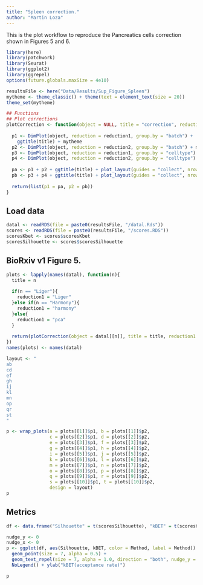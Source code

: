 ```yaml
---
title: "Spleen correction."
author: "Martin Loza"
---
```


This is the plot workflow to reproduce the Pancreatics cells correction shown in Figures 5 and 6.

```r
library(here)
library(patchwork)
library(Seurat)
library(ggplot2)
library(ggrepel)
options(future.globals.maxSize = 4e10)

resultsFile <- here("Data/Results/Sup_Figure_Spleen")
mytheme <- theme_classic() + theme(text = element_text(size = 20)) 
theme_set(mytheme)

## Functions
## Plot corrections 
plotCorrection <- function(object = NULL, title = "correction", reduction1 = "pca", reduction2 = "umap"){
  
  p1 <- DimPlot(object, reduction = reduction1, group.by = "batch") + 
    ggtitle(title) + mytheme
  p2 <- DimPlot(object, reduction = reduction2, group.by = "batch") + mytheme + theme(plot.title = element_blank())
  p3 <- DimPlot(object, reduction = reduction1, group.by = "celltype") + mytheme + theme(plot.title = element_blank())
  p4 <- DimPlot(object, reduction = reduction2, group.by = "celltype") + mytheme + theme(plot.title = element_blank())
  
  pa <- p1 + p2 + ggtitle(title) + plot_layout(guides = "collect", nrow = 1) 
  pb <- p3 + p4 + ggtitle(title) + plot_layout(guides = "collect", nrow = 1)
  
  return(list(p1 = pa, p2 = pb))
}
```

## Load data

```r
datal <- readRDS(file = paste0(resultsFile, "/datal.Rds"))
scores <- readRDS(file = paste0(resultsFile, "/scores.RDS"))
scoresKbet <- scores$scoresKbet
scoresSilhouette <- scores$scoresSilhouette
```

## BioRxiv v1 Figure 5.

```r
plots <- lapply(names(datal), function(n){
  title = n
  
  if(n == "Liger"){
    reduction1 = "Liger"
  }else if(n == "Harmony"){
    reduction1 = "harmony"
  }else{
    reduction1 = "pca"
  }
  
  return(plotCorrection(object = datal[[n]], title = title, reduction1 = reduction1))
})
names(plots) <- names(datal)

layout <- "
ab
cd
ef
gh
ij
kl
mn
op
qr
st
"

p <- wrap_plots(a = plots[[1]]$p1, b = plots[[1]]$p2,
                c = plots[[2]]$p1, d = plots[[2]]$p2,
                e = plots[[3]]$p1, f = plots[[3]]$p2, 
                g = plots[[4]]$p1, h = plots[[4]]$p2,
                i = plots[[5]]$p1, j = plots[[5]]$p2,
                k = plots[[6]]$p1, l = plots[[6]]$p2,
                m = plots[[7]]$p1, n = plots[[7]]$p2,
                o = plots[[8]]$p1, p = plots[[8]]$p2,
                q = plots[[9]]$p1, r = plots[[9]]$p2,
                s = plots[[10]]$p1, t = plots[[10]]$p2,
                design = layout)
p
```

## Metrics 

```r
df <- data.frame("Silhouette" = t(scoresSilhouette), "kBET" = t(scoresKbet), Method = colnames(scoresKbet))

nudge_y <- 0
nudge_x <- 0
p <- ggplot(df, aes(Silhouette, kBET, color = Method, label = Method)) + 
  geom_point(size = 7, alpha = 0.5) +
  geom_text_repel(size = 7, alpha = 1.0, direction = "both", nudge_y = nudge_y, nudge_x = nudge_x) + 
  NoLegend() + ylab("kBET(acceptance rate)")

p
```

